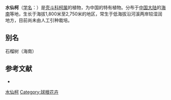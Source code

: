 {{Speciesbox
| name = 水仙柯
| status = 
| status_system = 
| image =
| genus = Lithocarpus
| species = naiadarum
| authority = (Hance) Chun
}}

'''水仙柯'''（[[学名|学名]]：{{lang|la|''Lithocarpus naiadarum''}}）是[[壳斗科|壳斗科]][[柯属|柯属]]的植物，为中国的特有植物。分布于[[中国大陆|中国大陆]]的[[海南|海南]]等地，生长于海拔1,800米至2,750米的地区，常生于低海拔沿河溪两岸较湿润地方，目前尚未由人工引种栽培。

== 别名 ==
石榴树（海南）

== 参考文献 ==
<div class="references-small">
* {{cite web| url =http://www.bioinfo.cn/db05/KmzwSpecies.php?action=view&id=6985| title =水仙柯| work =《中国高等植物数据库全库》| publisher =中国科学院微生物研究所| author =昆明植物研究所| accessdate =2009-02-24| deadurl =yes| archiveurl =https://web.archive.org/web/20160305050923/http://www.bioinfo.cn/db05/KmzwSpecies.php?action=view&id=6985| archivedate =2016-03-05}}
</div>
{{Taxonbar|from=Q11129511}}

[[Category:柯属|水仙柯]]
[[Category:球根花卉|Category:球根花卉]]


{{植物小作品}}
